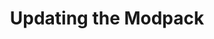---
title: Updating the Modpack
description: Installing the modpack on the users chosen launcher.
---